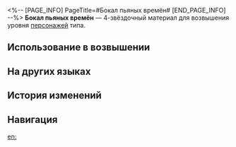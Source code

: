 <%-- [PAGE_INFO]
PageTitle=#Бокал пьяных времён#
[END_PAGE_INFO] --%>
{{Предмет Инфобокс
|id          = 110425
|Изображение = Предмет Бокал пьяных времён.png
|Тип         = Материал возвышения персонажа
|Инвентарь   = Материалы улучшения
|Редкость    = 4
|Эффект      = 
|Описание    = Золотой кубок вина, который держит виночерпий труппы. Может использоваться для возвышения ветряных персонажей.
|Источник1   = [[Застойная тень: Форма сумрака]]
|Источник2   = [[Универсальная машина для синтеза: Обмен материалов]]
}}
{{Описание|Одни верующие путешествуют по бесчисленным звёздам в поисках воспоминаний о хороших винах и варят свои подношения во снах. Другие верующие обращают себя в дрожжи, заставляя бродить покрытые пылью убеждения истории, во снах перегоняя их в идеалы.<br /><br />''«Нектар смешивается с ядом, опьяняя настоящее и отравляя будущее прошлым».''}}
'''Бокал пьяных времён''' — 4-звёздочный материал для возвышения уровня [[Персонажи|персонажей]] {{undefined|}} типа.

==Использование в возвышении==
{{Использование в возвышении}}

==На других языках==
{{На других языках
|en   = A Glass of the Besotted Era
|zhs  = 一杯酩酊的时代
|zht  = 一杯酩酊的時代
|ja   = 酩酊する時代の一杯
|ko   = 만취의 시대 한잔
|es   = Copa de la era embriagada
|fr   = Verre des années folles
|ru   = Бокал пьяных времён
|th   = A Glass of the Besotted Era
|vi   = Một Ly Thời Đại Say Mèm
|de   = Ein Glas einer berauschten Ära
|id   = A Glass of the Besotted Era
|pt   = Um Copo da Era da Inebriação
}}

==История изменений==
{{История изменений|3.5}}

==Навигация==
{{Материалы улучшения Навбокс}}

[[en:]]